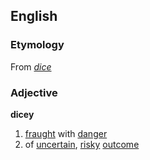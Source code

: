==English==
===Etymology===
From ''[[dice]]''
===Adjective===
'''dicey'''
# [[fraught]] with [[danger]]
# of [[uncertain]], [[risky]] [[outcome]]